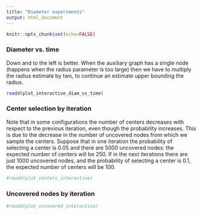 ```yaml
---
title: "Diameter experiments"
output: html_document
---
```


```r
knitr::opts_chunk$set(echo=FALSE)
```

### Diameter vs. time

Down and to the left is better.
When the auxiliary graph has a single node (happens when the radius parameter is too large) then we have to multiply the radius estimate by two, to continue an estimate upper bounding the radius.

```r
readd(plot_interactive_diam_vs_time)
```

### Center selection by iteration

Note that in some configurations the number of centers
decreases with respect to the previous iteration, even though the probability
increases. This is due to the decrease in the number of uncovered nodes from
which we sample the centers.
Suppose that in one iteration the probability of selecting a center is 0.05 and there
are 5000 uncovered nodes: the expected number of centers will be 250.
If in the next iterations there are just 1000 uncovered nodes, and the probability
of selecting a center is 0.1, the expected number of centers will be 100.

```r
#readd(plot_centers_interactive)
```

### Uncovered nodes by iteration

```r
#readd(plot_uncovered_interactive)
```
